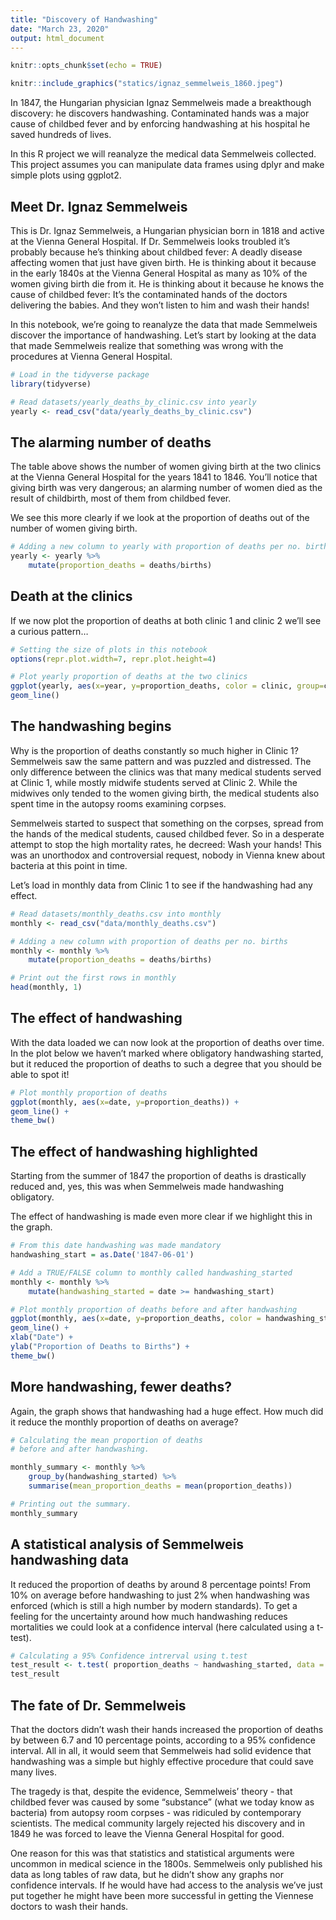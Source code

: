 ```yaml
---
title: "Discovery of Handwashing"
date: "March 23, 2020"
output: html_document
---
```


```r
knitr::opts_chunk$set(echo = TRUE)
```



```r
knitr::include_graphics("statics/ignaz_semmelweis_1860.jpeg")
```


In 1847, the Hungarian physician Ignaz Semmelweis made a breakthough discovery: he discovers handwashing. Contaminated hands was a major cause of childbed fever and by enforcing handwashing at his hospital he saved hundreds of lives.

In this R project we will reanalyze the medical data Semmelweis collected. This project assumes you can manipulate data frames using dplyr and make simple plots using ggplot2.

## Meet Dr. Ignaz Semmelweis

This is Dr. Ignaz Semmelweis, a Hungarian physician born in 1818 and active at the Vienna General Hospital. If Dr. Semmelweis looks troubled it's probably because he's thinking about childbed fever: A deadly disease affecting women that just have given birth. He is thinking about it because in the early 1840s at the Vienna General Hospital as many as 10% of the women giving birth die from it. He is thinking about it because he knows the cause of childbed fever: It's the contaminated hands of the doctors delivering the babies. And they won't listen to him and wash their hands!

In this notebook, we're going to reanalyze the data that made Semmelweis discover the importance of handwashing. Let's start by looking at the data that made Semmelweis realize that something was wrong with the procedures at Vienna General Hospital.

```r
# Load in the tidyverse package
library(tidyverse)

# Read datasets/yearly_deaths_by_clinic.csv into yearly
yearly <- read_csv("data/yearly_deaths_by_clinic.csv")

```


## The alarming number of deaths
The table above shows the number of women giving birth at the two clinics at the Vienna General Hospital for the years 1841 to 1846. You'll notice that giving birth was very dangerous; an alarming number of women died as the result of childbirth, most of them from childbed fever.

We see this more clearly if we look at the proportion of deaths out of the number of women giving birth.


```r

# Adding a new column to yearly with proportion of deaths per no. births
yearly <- yearly %>%
    mutate(proportion_deaths = deaths/births)

```

## Death at the clinics
If we now plot the proportion of deaths at both clinic 1 and clinic 2 we'll see a curious pattern...


```r

# Setting the size of plots in this notebook
options(repr.plot.width=7, repr.plot.height=4)

# Plot yearly proportion of deaths at the two clinics
ggplot(yearly, aes(x=year, y=proportion_deaths, color = clinic, group=clinic)) +
geom_line()

```


## The handwashing begins
Why is the proportion of deaths constantly so much higher in Clinic 1? Semmelweis saw the same pattern and was puzzled and distressed. The only difference between the clinics was that many medical students served at Clinic 1, while mostly midwife students served at Clinic 2. While the midwives only tended to the women giving birth, the medical students also spent time in the autopsy rooms examining corpses.

Semmelweis started to suspect that something on the corpses, spread from the hands of the medical students, caused childbed fever. So in a desperate attempt to stop the high mortality rates, he decreed: Wash your hands! This was an unorthodox and controversial request, nobody in Vienna knew about bacteria at this point in time.

Let's load in monthly data from Clinic 1 to see if the handwashing had any effect.


```r

# Read datasets/monthly_deaths.csv into monthly
monthly <- read_csv("data/monthly_deaths.csv")

# Adding a new column with proportion of deaths per no. births
monthly <- monthly %>%
    mutate(proportion_deaths = deaths/births)

# Print out the first rows in monthly
head(monthly, 1)

```

## The effect of handwashing
With the data loaded we can now look at the proportion of deaths over time. In the plot below we haven't marked where obligatory handwashing started, but it reduced the proportion of deaths to such a degree that you should be able to spot it!


```r
# Plot monthly proportion of deaths
ggplot(monthly, aes(x=date, y=proportion_deaths)) +
geom_line() +
theme_bw()

```


## The effect of handwashing highlighted
Starting from the summer of 1847 the proportion of deaths is drastically reduced and, yes, this was when Semmelweis made handwashing obligatory.

The effect of handwashing is made even more clear if we highlight this in the graph.


```r

# From this date handwashing was made mandatory
handwashing_start = as.Date('1847-06-01')

# Add a TRUE/FALSE column to monthly called handwashing_started
monthly <- monthly %>%
    mutate(handwashing_started = date >= handwashing_start)

# Plot monthly proportion of deaths before and after handwashing
ggplot(monthly, aes(x=date, y=proportion_deaths, color = handwashing_started)) +
geom_line() +
xlab("Date") +
ylab("Proportion of Deaths to Births") +
theme_bw()

```



## More handwashing, fewer deaths?
Again, the graph shows that handwashing had a huge effect. How much did it reduce the monthly proportion of deaths on average?

```r
# Calculating the mean proportion of deaths 
# before and after handwashing.

monthly_summary <- monthly %>%
    group_by(handwashing_started) %>%
    summarise(mean_proportion_deaths = mean(proportion_deaths))

# Printing out the summary.
monthly_summary

```


## A statistical analysis of Semmelweis handwashing data
It reduced the proportion of deaths by around 8 percentage points! From 10% on average before handwashing to just 2% when handwashing was enforced (which is still a high number by modern standards). To get a feeling for the uncertainty around how much handwashing reduces mortalities we could look at a confidence interval (here calculated using a t-test).

```r
# Calculating a 95% Confidence intrerval using t.test 
test_result <- t.test( proportion_deaths ~ handwashing_started, data = monthly)
test_result

```


## The fate of Dr. Semmelweis
That the doctors didn't wash their hands increased the proportion of deaths by between 6.7 and 10 percentage points, according to a 95% confidence interval. All in all, it would seem that Semmelweis had solid evidence that handwashing was a simple but highly effective procedure that could save many lives.

The tragedy is that, despite the evidence, Semmelweis' theory - that childbed fever was caused by some "substance" (what we today know as bacteria) from autopsy room corpses - was ridiculed by contemporary scientists. The medical community largely rejected his discovery and in 1849 he was forced to leave the Vienna General Hospital for good.

One reason for this was that statistics and statistical arguments were uncommon in medical science in the 1800s. Semmelweis only published his data as long tables of raw data, but he didn't show any graphs nor confidence intervals. If he would have had access to the analysis we've just put together he might have been more successful in getting the Viennese doctors to wash their hands.